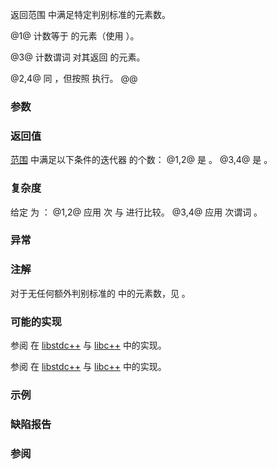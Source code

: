 {{cpp/title|count|count_if}}
{{cpp/algorithm/navbar}}
{{dcl begin}}
{{dcl header|algorithm}}
{{dcl rev begin|num=1}}
{{dcla|anchor=版本_1|constexpr=c++20|until=c++26|
template&lt; class InputIt, class T &gt;
typename std::iterator_traits&lt;InputIt&gt;::difference_type
    count( InputIt first, InputIt last, const T&amp; value );
}}
{{dcl|since=c++26|1=
template&lt; class InputIt, class T = typename std::iterator_traits
                                       &lt;InputIt&gt;::value_type &gt;
constexpr typename std::iterator_traits&lt;InputIt&gt;::difference_type
    count( InputIt first, InputIt last, const T&amp; value );
}}
{{dcl rev begin|num=2}}
{{dcl|since=c++17|until=c++26|
template&lt; class ExecutionPolicy, class ForwardIt, class T &gt;
typename std::iterator_traits&lt;ForwardIt&gt;::difference_type
    count( ExecutionPolicy&amp;&amp; policy,
           ForwardIt first, ForwardIt last, const T&amp; value );
}}
{{dcl|since=c++26|1=
template&lt; class ExecutionPolicy,
          class ForwardIt, class T = typename std::iterator_traits
                                         &lt;ForwardIt&gt;::value_type &gt;
typename std::iterator_traits&lt;ForwardIt&gt;::difference_type
    count( ExecutionPolicy&amp;&amp; policy,
           ForwardIt first, ForwardIt last, const T&amp; value );
}}
{{dcl rev end}}
{{dcla|num=3|constexpr=c++20|
template&lt; class InputIt, class UnaryPred &gt;
typename std::iterator_traits&lt;InputIt&gt;::difference_type
    count_if( InputIt first, InputIt last, UnaryPred p );
}}
{{dcl|num=4|since=c++17|
template&lt; class ExecutionPolicy, class ForwardIt, class UnaryPred &gt;
typename std::iterator_traits&lt;ForwardIt&gt;::difference_type
    count_if( ExecutionPolicy&amp;&amp; policy,
              ForwardIt first, ForwardIt last, UnaryPred p );
}}
{{dcl end}}

返回范围 {{range|first|last}} 中满足特定判别标准的元素数。

@1@ 计数等于 {{c|value}} 的元素（使用 {{c/core|1=operator==}}）。

@3@ 计数谓词 {{c|p}} 对其返回 {{c|true}} 的元素。

@2,4@ 同 {{v|1,3}}，但按照 {{c|policy}} 执行。
@@ {{cpp/algorithm/parallel overload precondition|plural=yes}}

===参数===
{{par begin}}
{{par range|3=要检验的}}
{{par|value|要搜索的值}}
{{par exec pol}}
{{par pred1|p|value=true|对要求的元素|p1=InputIt}}
{{par hreq}}
{{par req named|InputIt|InputIterator}}
{{par req named|ForwardIt|ForwardIterator}}
{{par req named|UnaryPred|Predicate}}
{{par end}}

===返回值===
[[cpp/iterator#范围|范围]] {{range|first|last}} 中满足以下条件的迭代器 {{c|it}} 的个数：
@1,2@ {{c|1=*it == value}} 是 {{c|true}}。
@3,4@ {{c|1=p(*it) != false}} 是 {{c|true}}。

===复杂度===
给定 {{mathjax-or|\(\scriptsize N\)|N}} 为 {{c|std::distance(first, last)}}：
@1,2@ 应用 {{mathjax-or|\(\scriptsize N\)|N}} 次 {{c/core|1=operator==}} 与 {{c|value}} 进行比较。
@3,4@ 应用 {{mathjax-or|\(\scriptsize N\)|N}} 次谓词 {{c|p}}。

===异常===
{{cpp/algorithm/parallel exceptions reporting behavior|singular=no}}

===注解===
对于无任何额外判别标准的 {{range|first|last}} 中的元素数，见 {{lc|std::distance}}。

{{feature test macro|__cpp_lib_algorithm_default_value_type|value=202403|std=C++26|算法中的[[cpp/language/list initialization|列表初始化]] {{vl|1,2}}}}

===可能的实现===
参阅 {{tt|count}} 在 [https://github.com/gcc-mirror/gcc/blob/d9375e490072d1aae73a93949aa158fcd2a27018/libstdc%2B%2B-v3/include/bits/stl_algo.h#L4056 libstdc++] 与 [https://github.com/llvm-mirror/libcxx/blob/a12cb9d211019d99b5875b6d8034617cbc24c2cc/include/algorithm#L1171 libc++] 中的实现。

参阅 {{tt|count_if}} 在 [https://github.com/gcc-mirror/gcc/blob/d9375e490072d1aae73a93949aa158fcd2a27018/libstdc%2B%2B-v3/include/bits/stl_algo.h#L4079 libstdc++] 与 [https://github.com/llvm-mirror/libcxx/blob/a12cb9d211019d99b5875b6d8034617cbc24c2cc/include/algorithm#L1186 libc++] 中的实现。

{{eq impl
|title1=count (1)|ver1=1|1=
template&lt;class InputIt, class T = typename std::iterator_traits&lt;InputIt&gt;::value_type&gt;
typename std::iterator_traits&lt;InputIt&gt;::difference_type
    count(InputIt first, InputIt last, const T&amp; value)
{
    typename std::iterator_traits&lt;InputIt&gt;::difference_type ret = 0;
    for (; first != last; ++first)
        if (*first == value)
            ++ret;
    return ret;
}
|title2=count_if (3)|ver2=3|2=
template&lt;class InputIt, class UnaryPred&gt;
typename std::iterator_traits&lt;InputIt&gt;::difference_type
    count_if(InputIt first, InputIt last, UnaryPred p)
{
    typename std::iterator_traits&lt;InputIt&gt;::difference_type ret = 0;
    for (; first != last; ++first)
        if (p(*first))
            ++ret;
    return ret;
}
}}

===示例===
{{example
|code=
#include &lt;algorithm&gt;
#include &lt;array&gt;
#include &lt;cassert&gt;
#include &lt;complex&gt;
#include &lt;iostream&gt;
#include &lt;iterator&gt;
 
int main()
{
    constexpr std::array v = {1, 2, 3, 4, 4, 3, 7, 8, 9, 10};
    std::cout &lt;&lt; "v：";
    std::copy(v.cbegin(), v.cend(), std::ostream_iterator&lt;int&gt;(std::cout, " "));
    std::cout &lt;&lt; '\n';
    
    // 确定有多少个整数匹配目标值。
    for (const int target: {3, 4, 5})
    {
        const int num_items = std::count(v.cbegin(), v.cend(), target);
        std::cout &lt;&lt; "目标数字：" &lt;&lt; target &lt;&lt; "，计数：" &lt;&lt; num_items &lt;&lt; '\n';
    }

    // 用 lambda 表达式计量能被 4 整除的元素数。
    int count_div4 = std::count_if(v.begin(), v.end(), [](int i) { return i % 4 == 0; });
    std::cout &lt;&lt; "能被 4 整除的数字个数：" &lt;&lt; count_div4 &lt;&lt; '\n';
 
    // 简化版的 distance，具有 O(N) 复杂度：
    auto distance = [](auto first, auto last)
    {
        return std::count_if(first, last, [](auto){ return true; });
    };
    static_assert(distance(v.begin(), v.end()) == 10);

    std::array&lt;std::complex&lt;double&gt;, 3&gt; nums{&lt;!----&gt;{&lt;!----&gt;{4, 2}, {1, 3}, {4, 2}&lt;!----&gt;}&lt;!----&gt;};
    #ifdef __cpp_lib_algorithm_default_value_type
        // 推导的 T 使得列表初始化成为可能
        auto c = std::count(nums.cbegin(), nums.cend(), {4, 2});
    #else
        auto c = std::count(nums.cbegin(), nums.cend(), std::complex&lt;double&gt;{4, 2});
    #endif
    assert(c == 2);
}
|output=
v：1 2 3 4 4 3 7 8 9 10
目标数字：3，计数：2
目标数字：4，计数：2
目标数字：5，计数：0
能被 4 整除的数字个数：3
}}

===缺陷报告===
{{dr list begin}}
{{dr list item|wg=lwg|dr=283|std=C++98|before={{tt|T}} 需要是{{named req|EqualityComparable}}的，但是 {{tt|InputIt}} 的值类型不一定是 {{tt|T}}|after=移除该要求}}
{{dr list end}}

===参阅===
{{dsc begin}}
{{dsc inc|cpp/iterator/dsc distance}}
{{dsc inc|cpp/algorithm/ranges/dsc count}}
{{dsc end}}

{{langlinks|de|en|es|fr|it|ja|pt|ru}}